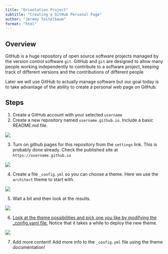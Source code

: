 ```yaml
---
title: "Orientation Project"
subtitle: "Creating a GitHub Personal Page"
author: "Jeremy Teitelbaum"
format: "html"
---
```

## Overview

GitHub is a huge repository of open source software projects managed by the version control software `git`.
GitHub and `git` are designed to allow many people working independently to contribute to a software project,
keeping track of different versions and the contributions of different people

Later we will use GitHub to actually manage software but our goal today is to take advantage
of the ability to create a personal web page on GitHub.

## Steps

1. Create a GitHub account with your selected `username`
2. Create a new repository named `username.github.io`.  Include a basic README.md file.

![](./make_repo.gif)

3.  Turn on github pages for this repository from the `settings` link. This is probably done
already.  Check the published site at `https://username.github.io`

![](./check_settings.gif)

4. Create a file `_config.yml` so you can choose a theme. Here we use the `architect` theme to start with.

![](./create_yaml.gif)

5. Wait a bit and then look at the results.

![](./architect.png)

6.  [Look at the theme possibilities and pick one you like by modifying the _config.yaml file.](https://pages.github.com/themes/)  Notice that it takes a while to deploy the new theme.

![](./minimal.gif)

7. Add more content!  Add more info to the `_config.yml` file using the theme documentation!





